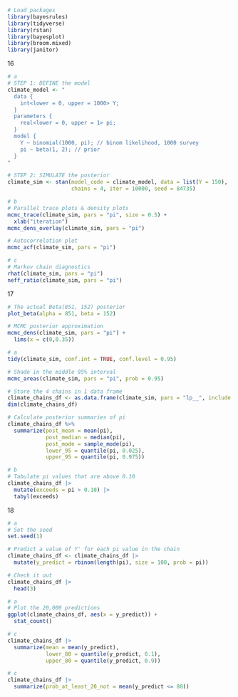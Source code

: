 ```r
# Load packages
library(bayesrules)
library(tidyverse)
library(rstan)
library(bayesplot)
library(broom.mixed)
library(janitor)
```

16
```r
# a
# STEP 1: DEFINE the model
climate_model <- "
  data {
    int<lower = 0, upper = 1000> Y;
  }
  parameters {
    real<lower = 0, upper = 1> pi;
  }
  model {
    Y ~ binomial(1000, pi); // binom likelihood, 1000 survey
    pi ~ beta(1, 2); // prior
  }
"

# STEP 2: SIMULATE the posterior
climate_sim <- stan(model_code = climate_model, data = list(Y = 150), 
                    chains = 4, iter = 10000, seed = 84735)

```

```r
# b
# Parallel trace plots & density plots
mcmc_trace(climate_sim, pars = "pi", size = 0.5) + 
  xlab("iteration")
mcmc_dens_overlay(climate_sim, pars = "pi")

# Autocorrelation plot
mcmc_acf(climate_sim, pars = "pi")
```

```r
# c
# Markov chain diagnostics
rhat(climate_sim, pars = "pi")
neff_ratio(climate_sim, pars = "pi")
```

17
```r
# The actual Beta(851, 152) posterior
plot_beta(alpha = 851, beta = 152) 

# MCMC posterior approximation
mcmc_dens(climate_sim, pars = "pi") + 
  lims(x = c(0,0.35))
```

```r
# a
tidy(climate_sim, conf.int = TRUE, conf.level = 0.95)
```

```r
# Shade in the middle 95% interval
mcmc_areas(climate_sim, pars = "pi", prob = 0.95)
```

```r
# Store the 4 chains in 1 data frame
climate_chains_df <- as.data.frame(climate_sim, pars = "lp__", include = FALSE)
dim(climate_chains_df)
```

```r
# Calculate posterior summaries of pi
climate_chains_df %>% 
  summarize(post_mean = mean(pi), 
            post_median = median(pi),
            post_mode = sample_mode(pi),
            lower_95 = quantile(pi, 0.025),
            upper_95 = quantile(pi, 0.975))
```
```r
# b
# Tabulate pi values that are above 0.10
climate_chains_df |>
  mutate(exceeds = pi > 0.10) |> 
  tabyl(exceeds)
```

18
```r
# a
# Set the seed
set.seed(1)

# Predict a value of Y' for each pi value in the chain
climate_chains_df <- climate_chains_df |> 
  mutate(y_predict = rbinom(length(pi), size = 100, prob = pi))

# Check it out
climate_chains_df |>
  head(3)
```

```r
# a
# Plot the 20,000 predictions
ggplot(climate_chains_df, aes(x = y_predict)) + 
  stat_count()
```
```r
# c
climate_chains_df |>
  summarize(mean = mean(y_predict),
            lower_80 = quantile(y_predict, 0.1),
            upper_80 = quantile(y_predict, 0.9))
```

```r
# c
climate_chains_df |>
  summarize(prob_at_least_20_not = mean(y_predict <= 80))
```

